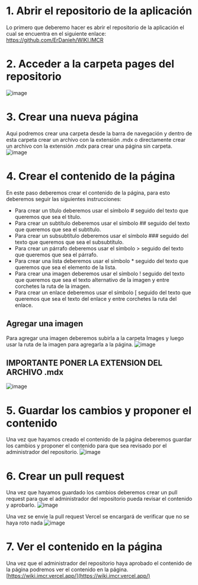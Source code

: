 # 1. Abrir el repositorio de la aplicación
Lo primero que deberemo hacer es abrir el repositorio de la aplicación el cual se encuentra en el siguiente enlace:
https://github.com/ErDanieh/WIKI.IMCR

# 2. Acceder a la carpeta pages del repositorio
![image](Images/ImagenesTuto/AccederPages.png)

# 3. Crear una nueva página
Aqui podremos crear una carpeta desde la barra de navegación y dentro de esta carpeta crear un archivo con la extensión .mdx
o directamente crear un archivo con la extensión .mdx para crear una página sin carpeta. 
![image](Images/ImagenesTuto/CrearPagina.png)

# 4. Crear el contenido de la página
En este paso deberemos crear el contenido de la página, para esto deberemos seguir las siguientes instrucciones:
- Para crear un título deberemos usar el símbolo # seguido del texto que queremos que sea el título.
- Para crear un subtítulo deberemos usar el símbolo ## seguido del texto que queremos que sea el subtítulo.
- Para crear un subsubtítulo deberemos usar el símbolo ### seguido del texto que queremos que sea el subsubtítulo.
- Para crear un párrafo deberemos usar el símbolo > seguido del texto que queremos que sea el párrafo.
- Para crear una lista deberemos usar el símbolo * seguido del texto que queremos que sea el elemento de la lista.
- Para crear una imagen deberemos usar el símbolo ! seguido del texto que queremos que sea el texto alternativo de la imagen y entre corchetes la ruta de la imagen.
- Para crear un enlace deberemos usar el símbolo [ seguido del texto que queremos que sea el texto del enlace y entre corchetes la ruta del enlace.
## Agregar una imagen
Para agregar una imagen deberemos subirla a la carpeta Images y luego usar la ruta de la imagen para agregarla a la página.
![image](Images/ImagenesTuto/AgregarImagen.png)

## IMPORTANTE PONER LA EXTENSION DEL ARCHIVO .mdx
![image](Images/ImagenesTuto/CrearContenido.png)

# 5. Guardar los cambios y proponer el contenido
Una vez que hayamos creado el contenido de la página deberemos guardar los cambios y proponer el contenido para que sea revisado por el administrador del repositorio.
![image](Images/ImagenesTuto/GuardarCambios.png)

# 6. Crear un pull request
Una vez que hayamos guardado los cambios deberemos crear un pull request para que el administrador del repositorio pueda revisar el contenido y aprobarlo.
![image](Images/ImagenesTuto/CrearPullRequest.png)

Una vez se envie la pull request Vercel se encargará de verificar que no se haya roto nada
![image](Images/ImagenesTuto/Verificando.png)

# 7. Ver el contenido en la página
Una vez que el administrador del repositorio haya aprobado el contenido de la página podremos ver el contenido en la página.
[https://wiki.imcr.vercel.app/](https://wiki.imcr.vercel.app/)

